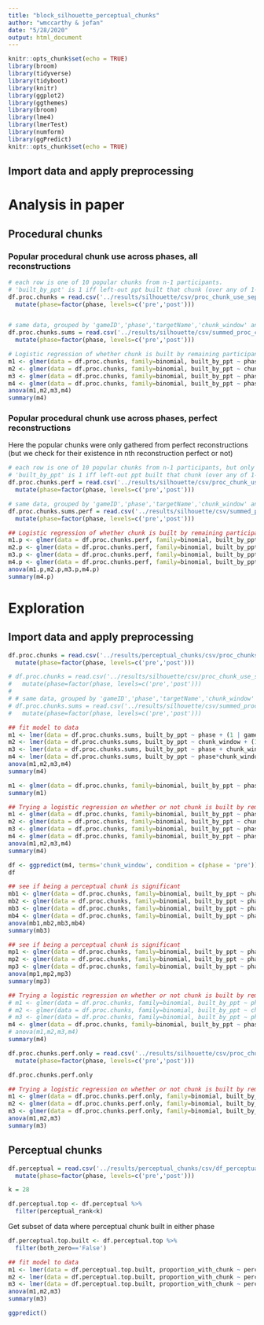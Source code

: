 ```yaml
---
title: "block_silhouette_perceptual_chunks"
author: "wmccarthy & jefan"
date: "5/28/2020"
output: html_document
---
```


```r
knitr::opts_chunk$set(echo = TRUE)
library(broom)
library(tidyverse)
library(tidyboot)
library(knitr)
library(ggplot2)
library(ggthemes)
library(broom)
library(lme4)
library(lmerTest)
library(numform)
library(ggPredict)
knitr::opts_chunk$set(echo = TRUE)
```

## Import data and apply preprocessing

# Analysis in paper

## Procedural chunks

### Popular procedural chunk use across phases, all reconstructions
```r
# each row is one of 10 popular chunks from n-1 participants.
# 'built_by_ppt' is 1 iff left-out ppt built that chunk (over any of 1-5 actions)
df.proc.chunks = read.csv('../results/silhouette/csv/proc_chunk_use_separate_phases_2to6_perc_counts.csv') %>% 
  mutate(phase=factor(phase, levels=c('pre','post')))


# same data, grouped by 'gameID','phase','targetName','chunk_window' and summed
df.proc.chunks.sums = read.csv('../results/silhouette/csv/summed_proc_chunk_use_separate_phases_2to6.csv') %>% 
  mutate(phase=factor(phase, levels=c('pre','post')))
```

```r
# Logistic regression of whether chunk is built by remaining participant
m1 <- glmer(data = df.proc.chunks, family=binomial, built_by_ppt ~ phase + (1 | gameID) + (1 + phase | targetName))
m2 <- glmer(data = df.proc.chunks, family=binomial, built_by_ppt ~ chunk_window + (1 | gameID) + (1 + phase | targetName))
m3 <- glmer(data = df.proc.chunks, family=binomial, built_by_ppt ~ phase + chunk_window + (1 | gameID) + (1 + phase | targetName))
m4 <- glmer(data = df.proc.chunks, family=binomial, built_by_ppt ~ phase*chunk_window + (1 | gameID) + (1 + phase | targetName))
anova(m1,m2,m3,m4)
summary(m4)
```



### Popular procedural chunk use across phases, perfect reconstructions
Here the popular chunks were only gathered from perfect reconstructions (but we check for their existence in nth reconstruction perfect or not)
```r
# each row is one of 10 popular chunks from n-1 participants, but only if they fully reconstructed the tower that phase.
# 'built_by_ppt' is 1 iff left-out ppt built that chunk (over any of 1-5 actions)
df.proc.chunks.perf = read.csv('../results/silhouette/csv/proc_chunk_use_separate_phases_2to6_perfect_perc_counts.csv') %>% 
  mutate(phase=factor(phase, levels=c('pre','post')))

# same data, grouped by 'gameID','phase','targetName','chunk_window' and summed
df.proc.chunks.sums.perf = read.csv('../results/silhouette/csv/summed_proc_chunk_use_separate_phases_2to6_perfect.csv') %>% 
  mutate(phase=factor(phase, levels=c('pre','post')))
```


```r
## Logistic regression of whether chunk is built by remaining participant
m1.p <- glmer(data = df.proc.chunks.perf, family=binomial, built_by_ppt ~ phase + (1 | gameID) + (1 + phase | targetName))
m2.p <- glmer(data = df.proc.chunks.perf, family=binomial, built_by_ppt ~ chunk_window + (1 | gameID) + (1 + phase | targetName))
m3.p <- glmer(data = df.proc.chunks.perf, family=binomial, built_by_ppt ~ phase + chunk_window + (1 | gameID) + (1 + phase | targetName))
m4.p <- glmer(data = df.proc.chunks.perf, family=binomial, built_by_ppt ~ phase*chunk_window + (1 | gameID) + (1 + phase | targetName))
anova(m1.p,m2.p,m3.p,m4.p)
summary(m4.p)
```






# Exploration

## Import data and apply preprocessing

```r

df.proc.chunks = read.csv('../results/perceptual_chunks/csv/proc_chunks_with_perc_data.csv') %>%
  mutate(phase=factor(phase, levels=c('pre','post')))

# df.proc.chunks = read.csv('../results/silhouette/csv/proc_chunk_use_separate_phases_2to6_perc_counts.csv') %>% 
#   mutate(phase=factor(phase, levels=c('pre','post')))
# 
# # same data, grouped by 'gameID','phase','targetName','chunk_window' and summed
# df.proc.chunks.sums = read.csv('../results/silhouette/csv/summed_proc_chunk_use_separate_phases_2to6.csv') %>% 
#   mutate(phase=factor(phase, levels=c('pre','post')))
```


```r
## fit model to data
m1 <- lmer(data = df.proc.chunks.sums, built_by_ppt ~ phase + (1 | gameID) + (1 + phase | targetName))
m2 <- lmer(data = df.proc.chunks.sums, built_by_ppt ~ chunk_window + (1 | gameID) + (1 + phase | targetName))
m3 <- lmer(data = df.proc.chunks.sums, built_by_ppt ~ phase + chunk_window + (1 | gameID) + (1 + phase | targetName))
m4 <- lmer(data = df.proc.chunks.sums, built_by_ppt ~ phase*chunk_window + (1 | gameID) + (1 + phase | targetName))
anova(m1,m2,m3,m4)
summary(m4)
```
```r
m1 <- glmer(data = df.proc.chunks, family=binomial, built_by_ppt ~ phase*height + (1 | gameID) + (1 + phase | targetName))
summary(m1)
```


```r
## Trying a logistic regression on whether or not chunk is built by remaining participant, rather than using the count (across all participants)
m1 <- glmer(data = df.proc.chunks, family=binomial, built_by_ppt ~ phase + (1 | gameID) + (1 + phase | targetName))
m2 <- glmer(data = df.proc.chunks, family=binomial, built_by_ppt ~ chunk_window + (1 | gameID) + (1 + phase | targetName))
m3 <- glmer(data = df.proc.chunks, family=binomial, built_by_ppt ~ phase + chunk_window + (1 | gameID) + (1 + phase | targetName))
m4 <- glmer(data = df.proc.chunks, family=binomial, built_by_ppt ~ phase*chunk_window + (1 | gameID) + (1 + phase | targetName))
anova(m1,m2,m3,m4)
summary(m4)
```


```r
df <- ggpredict(m4, terms='chunk_window', condition = c(phase = 'pre'))
df
```

```r
## see if being a perceptual chunk is significant
mb1 <- glmer(data = df.proc.chunks, family=binomial, built_by_ppt ~ phase + (1 | gameID) + (1 + phase | targetName))
mb2 <- glmer(data = df.proc.chunks, family=binomial, built_by_ppt ~ phase*chunk_window + (1 | gameID) + (1 + phase | targetName))
mb3 <- glmer(data = df.proc.chunks, family=binomial, built_by_ppt ~ phase*chunk_window + is_block + (1 | gameID) + (1 + phase | targetName))
mb4 <- glmer(data = df.proc.chunks, family=binomial, built_by_ppt ~ phase*chunk_window + is_block*phase + (1 | gameID) + (1 + phase | targetName))
anova(mb1,mb2,mb3,mb4)
summary(mb3)
```



```r
## see if being a perceptual chunk is significant
mp1 <- glmer(data = df.proc.chunks, family=binomial, built_by_ppt ~ phase + (1 | gameID) + (1 + phase | targetName))
mp2 <- glmer(data = df.proc.chunks, family=binomial, built_by_ppt ~ phase*chunk_window + (1 | gameID) + (1 + phase | targetName))
mp3 <- glmer(data = df.proc.chunks, family=binomial, built_by_ppt ~ phase*chunk_window + is_top_perceptual_chunk*phase + (1 | gameID) + (1 + phase | targetName))
anova(mp1,mp2,mp3)
summary(mp3)
```

```r
## Trying a logistic regression on whether or not chunk is built by remaining participant, rather than using the count (across all participants)
# m1 <- glmer(data = df.proc.chunks, family=binomial, built_by_ppt ~ phase + (1 | gameID) + (1 + phase | targetName))
# m2 <- glmer(data = df.proc.chunks, family=binomial, built_by_ppt ~ chunk_window + (1 | gameID) + (1 + phase | targetName))
# m3 <- glmer(data = df.proc.chunks, family=binomial, built_by_ppt ~ phase + chunk_window + (1 | gameID) + (1 + phase | targetName))
m4 <- glmer(data = df.proc.chunks, family=binomial, built_by_ppt ~ phase*chunk_window + perceptual_count + (1 | gameID) + (1 + phase | targetName))
# anova(m1,m2,m3,m4)
summary(m4)
```

```r
df.proc.chunks.perf.only = read.csv('../results/silhouette/csv/proc_chunk_use_separate_phases_2to6_perfect_only.csv') %>% 
  mutate(phase=factor(phase, levels=c('pre','post')))
```

```r
df.proc.chunks.perf.only
```


```r
## Trying a logistic regression on whether or not chunk is built by remaining participant, rather than using the count (across all participants)
m1 <- glmer(data = df.proc.chunks.perf.only, family=binomial, built_by_ppt ~ chunk_window + (1 | gameID) + (1 + phase | targetName))
m2 <- glmer(data = df.proc.chunks.perf.only, family=binomial, built_by_ppt ~ phase + chunk_window + (1 | gameID) + (1 + phase | targetName))
m3 <- glmer(data = df.proc.chunks.perf.only, family=binomial, built_by_ppt ~ phase*chunk_window + (1 | gameID) + (1 + phase | targetName))
anova(m1,m2,m3)
summary(m3)
```

## Perceptual chunks

```r
df.perceptual = read.csv('../results/perceptual_chunks/csv/df_perceptual_chunks_by_phase.csv') %>% 
  mutate(phase=factor(phase, levels=c('pre','post'))) 
```

```r
k = 28

df.perceptual.top <- df.perceptual %>% 
  filter(perceptual_rank<k)
```

Get subset of data where perceptual chunk built in either phase
```r
df.perceptual.top.built <- df.perceptual.top %>% 
  filter(both_zero=='False')
```

```r
## fit model to data
m1 <- lmer(data = df.perceptual.top.built, proportion_with_chunk ~ perceptual_count + (1 | targetName))
m2 <- lmer(data = df.perceptual.top.built, proportion_with_chunk ~ perceptual_count + phase + (1 | targetName))
m3 <- lmer(data = df.perceptual.top.built, proportion_with_chunk ~ perceptual_count*phase + (1 | targetName))
anova(m1,m2,m3)
summary(m3)
```

```r
ggpredict()
```